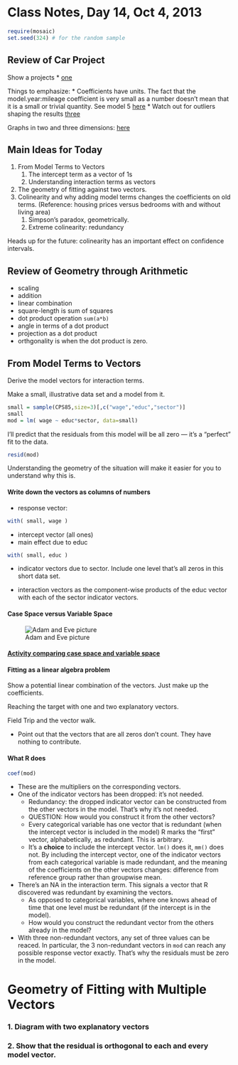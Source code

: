 # Class Notes, Day 14, Oct 4, 2013
```r
require(mosaic)
set.seed(324) # for the random sample
```

## Review of Car Project

Show a projects
* [one](http://rpubs.com/mwiduch/9161)

Things to emphasize:
* Coefficients have units.  The fact that the model.year:mileage coefficient is very small as a number doesn't mean that it is a small or trivial quantity. See model 5 [here](http://rpubs.com/bborgesr/9158)
* Watch out for outliers shaping the results [three](http://rpubs.com/mibaid/9155)

Graphs in two and three dimensions: [here](car-prices.html)



## Main Ideas for Today

1. From Model Terms to Vectors
    1. The intercept term as a vector of 1s
    1. Understanding interaction terms as vectors
1. The geometry of fitting against two vectors.
1. Colinearity and why adding model terms changes the coefficients on old terms.  (Reference: housing prices versus bedrooms with and without  living area)
    1. Simpson's paradox, geometrically.
    1. Extreme colinearity: redundancy

Heads up for the future: colinearity has an important effect on confidence intervals.

## Review of Geometry through Arithmetic

* scaling
* addition
* linear combination
* square-length is sum of squares
* dot product operation `sum(a*b)`
* angle in terms of a dot product
* projection as a dot product
* orthgonality is when the dot product is zero.

## From Model Terms to Vectors

Derive the model vectors for interaction terms.

Make a small, illustrative data set and a model from it.


```r
small = sample(CPS85,size=3)[,c("wage","educ","sector")]
small
mod = lm( wage ~ educ*sector, data=small)
```

I'll predict that the residuals from this model will be all zero --- it's a "perfect" fit to the data.
```r
resid(mod)
```
Understanding the geometry of the situation will make it easier for you to understand why this is.

#### Write down the vectors as columns of numbers

* response vector: 
```r
with( small, wage )
```
* intercept vector (all ones)
* main effect due to educ
```r
with( small, educ )
```
* indicator vectors due to sector.  Include one level that's all zeros in this short data set.

* interaction vectors as the component-wise products of the educ vector with each of the sector indicator vectors.

#### Case Space versus Variable Space

![Adam and Eve picture](http://dl.dropbox.com/u/5098197/ISM/Figures/Adam-and-Eve.png)

#### [Activity comparing case space and variable space](https://dl.dropbox.com/u/5098197/ISM/case-vs-variable-space.pdf)


#### Fitting as a linear algebra problem

Show a potential linear combination of the vectors.  Just make up the coefficients.

Reaching the target with one and two explanatory vectors.

Field Trip and the vector walk.
 
* Point out that the vectors that are all zeros don't count.  They have nothing to contribute.

#### What R does

```r
coef(mod)
```

* These are the multipliers on the corresponding vectors.
* One of the indicator vectors has been dropped: it's not needed.
   * Redundancy: the dropped indicator vector can be constructed from the other vectors in the model.  That's why it's not needed.
   * QUESTION: How would you construct it from the other vectors?
   * Every categorical variable has one vector that is redundant (when the intercept vector is included in the model) R marks the "first" vector, alphabetically, as redundant.  This is arbitrary.
   * It's a **choice** to include the intercept vector.  `lm()` does it, `mm()` does not.  By including the intercept vector, one of the indicator vectors from each categorical variable is made redundant, and the meaning of the coefficients on the other vectors changes: difference from reference group rather than groupwise mean.
* There's an NA in the interaction term.  This signals a vector that R discovered was redundant by examining the vectors.
   * As opposed to categorical variables, where one knows ahead of time that one level must be redundant (if the intercept is in the model).
   * How would you construct the redundant vector from the others already in the model?
* With three non-redundant vectors, any set of three values can be reaced.  In particular, the 3 non-redundant vectors in `mod` can reach any possible response vector exactly.  That's why the residuals must be zero in the model.


Geometry of Fitting with Multiple Vectors
===================

### 1. Diagram with two explanatory vectors

### 2. Show that the residual is orthogonal to each and every model vector.
